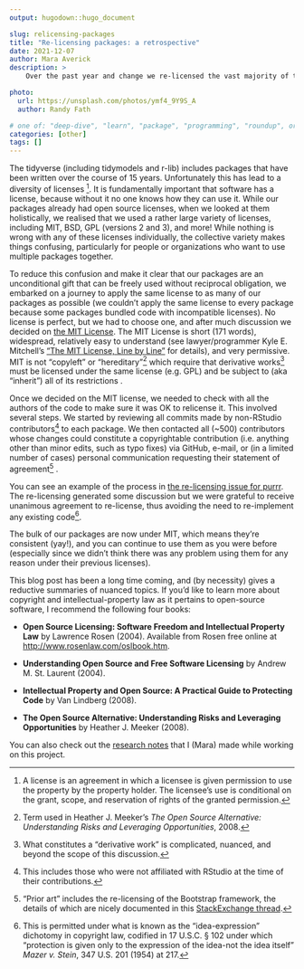 ```yaml
---
output: hugodown::hugo_document

slug: relicensing-packages
title: "Re-licensing packages: a retrospective"
date: 2021-12-07
author: Mara Averick
description: >
    Over the past year and change we re-licensed the vast majority of tidyverse, tidymodels, and r-lib packages to use the MIT license. Here, we discuss the mechanics and rationale.

photo:
  url: https://unsplash.com/photos/ymf4_9Y9S_A
  author: Randy Fath

# one of: "deep-dive", "learn", "package", "programming", "roundup", or "other"
categories: [other] 
tags: []
---
```


```{=html}
<!--
TODO:
* [x] Look over / edit the post's title in the yaml
* [x] Edit (or delete) the description; note this appears in the Twitter card
* [x] Pick category and tags (see existing with `hugodown::tidy_show_meta()`)
* [x] Find photo & update yaml metadata
* [x] Create `thumbnail-sq.jpg`; height and width should be equal
* [x] Create `thumbnail-wd.jpg`; width should be >5x height
* [x] `hugodown::use_tidy_thumbnails()`
* [x] Add intro sentence, e.g. the standard tagline for the package
* [x] `usethis::use_tidy_thanks()`
-->
```
The tidyverse (including tidymodels and r-lib) includes packages that have been written over the course of 15 years.
Unfortunately this has lead to a diversity of licenses [^1].
It is fundamentally important that software has a license, because without it no one knows how they can use it.
While our packages already had open source licenses, when we looked at them holistically, we realised that we used a rather large variety of licenses, including MIT, BSD, GPL (versions 2 and 3), and more!
While nothing is wrong with any of these licenses individually, the collective variety makes things confusing, particularly for people or organizations who want to use multiple packages together.

[^1]: A license is an agreement in which a licensee is given permission to use the property by the property holder.
    The licensee's use is conditional on the grant, scope, and reservation of rights of the granted permission.

To reduce this confusion and make it clear that our packages are an unconditional gift that can be freely used without reciprocal obligation, we embarked on a journey to apply the same license to as many of our packages as possible (we couldn't apply the same license to every package because some packages bundled code with incompatible licenses).
No license is perfect, but we had to choose one, and after much discussion we decided on [the MIT License](https://spdx.org/licenses/MIT).
The MIT License is short (171 words), widespread, relatively easy to understand (see lawyer/programmer Kyle E. Mitchell's ["The MIT License, Line by Line"](https://writing.kemitchell.com/2016/09/21/MIT-License-Line-by-Line.html) for details), and very permissive.
MIT is not "copyleft" or "hereditary"[^2] which require that derivative works[^3] must be licensed under the same license (e.g. GPL) and be subject to (aka "inherit") all of its restrictions
.

[^2]: Term used in Heather J. Meeker's *The Open Source Alternative: Understanding Risks and Leveraging Opportunities*, 2008.

[^3]: What constitutes a "derivative work" is complicated, nuanced, and beyond the scope of this discussion.

Once we decided on the MIT license, we needed to check with all the authors of the code to make sure it was OK to relicense it.
This involved several steps.
We started by reviewing all commits made by non-RStudio contributors[^4] to each package.
We then contacted all (\~500) contributors whose changes could constitute a copyrightable contribution (i.e. anything other than minor edits, such as typo fixes) via GitHub, e-mail, or (in a limited number of cases) personal communication requesting their statement of agreement[^5]
.

[^4]: This includes those who were not affiliated with RStudio at the time of their contributions.

[^5]: "Prior art" includes the re-licensing of the Bootstrap framework, the details of which are nicely documented in this [StackExchange thread](https://opensource.stackexchange.com/questions/6097/how-does-bootstrap-v4-mit-deal-with-contributions-made-under-v3-apache-2-0/6099#6099).

You can see an example of the process in [the re-licensing issue for purrr](https://github.com/tidyverse/purrr/issues/805).
The re-licensing generated some discussion but we were grateful to receive unanimous agreement to re-license, thus avoiding the need to re-implement any existing code[^6].

[^6]: This is permitted under what is known as the "idea-expression" dichotomy in copyright law, codified in 17 U.S.C. § 102 under which "protection is given only to the expression of the idea-not the idea itself" *Mazer v. Stein*, 347 U.S. 201 (1954) at 217.

The bulk of our packages are now under MIT, which means they're consistent (yay!), and you can continue to use them as you were before (especially since we didn't think there was any problem using them for any reason under their previous licenses).

This blog post has been a long time coming, and (by necessity) gives a reductive summaries of nuanced topics.
If you'd like to learn more about copyright and intellectual-property law as it pertains to open-source software, I recommend the following four books:

-   **Open Source Licensing: Software Freedom and Intellectual Property Law** by Lawrence Rosen (2004).
    Available from Rosen free online at <http://www.rosenlaw.com/oslbook.htm>.

-   **Understanding Open Source and Free Software Licensing** by Andrew M. St. Laurent (2004).

-   **Intellectual Property and Open Source: A Practical Guide to Protecting Code** by Van Lindberg (2008).

-   **The Open Source Alternative: Understanding Risks and Leveraging Opportunities** by Heather J. Meeker (2008).

You can also check out the [research notes](https://colorado.rstudio.com/rsc/relicensing-the-notes/the-notes.html) that I (Mara) made while working on this project.
